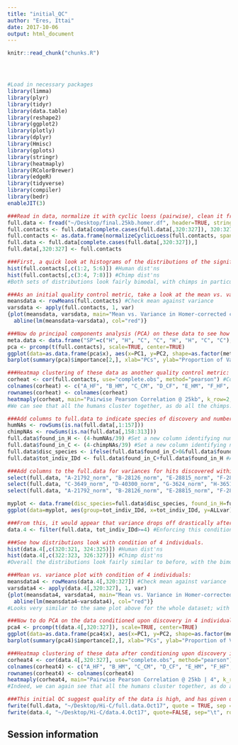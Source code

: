 ```yaml
---
title: "initial_QC"
author: "Eres, Ittai"
date: 2017-10-06
output: html_document
---
```


<!-- The file analysis/chunks.R contains chunks that define default settings
shared across the workflowr files. -->
```r
knitr::read_chunk("chunks.R")
```

<!-- Update knitr chunk options -->
```r
```

<!-- Insert the date the file was last updated -->
```r
```

<!-- Insert the code version (Git commit SHA1) if Git repository exists and R
 package git2r is installed -->
```r
```

<!-- Add your analysis here -->
```r
#Load in necessary packages
library(limma)
library(plyr)
library(tidyr)
library(data.table)
library(reshape2)
library(ggplot2)
library(plotly)
library(dplyr)
library(Hmisc)
library(gplots)
library(stringr)
library(heatmaply)
library(RColorBrewer)
library(edgeR)
library(tidyverse)
library(compiler)
library(bedr)
enableJIT(3)

###Read in data, normalize it with cyclic loess (pairwise), clean it from any rows that have missing values.
full.data <- fread("~/Desktop/final.25kb.homer.df", header=TRUE, stringsAsFactors = FALSE, data.table=FALSE)
full.contacts <- full.data[complete.cases(full.data[,320:327]), 320:327]
full.contacts <- as.data.frame(normalizeCyclicLoess(full.contacts, span=1/4, iterations=3, method="pairs"))
full.data <- full.data[complete.cases(full.data[,320:327]),]
full.data[,320:327] <- full.contacts

###First, a quick look at histograms of the distributions of the significant Hi-C hits from homer, in both humans and chimps.
hist(full.contacts[,c(1:2, 5:6)]) #Human dist'ns
hist(full.contacts[,c(3:4, 7:8)]) #Chimp dist'ns
#Both sets of distributions look fairly bimodal, with chimps in particular showing a peak around 0.

###As an initial quality control metric, take a look at the mean vs. variance plot for the normalized data:
meansdata <- rowMeans(full.contacts) #Check mean against variance
varsdata <- apply(full.contacts, 1, var)
{plot(meansdata, varsdata, main="Mean vs. Variance in Homer-corrected contact frequency", xlab="Mean Hi-C Contact Frequency", ylab="Variance in Hi-C Contact Frequency")
  abline(lm(meansdata~varsdata), col="red")}

###Now do principal components analysis (PCA) on these data to see how they separate:
meta.data <- data.frame("SP"=c("H", "H", "C", "C", "H", "H", "C", "C"), "SX"=c("F", "M", "M", "F", "M", "F", "M", "F"), "Batch"=c(1, 1, 1, 1, 2, 2, 2, 2)) #need the metadata first to make this interesting
pca <- prcomp(t(full.contacts), scale=TRUE, center=TRUE)
ggplot(data=as.data.frame(pca$x), aes(x=PC1, y=PC2, shape=as.factor(meta.data$SP), color=as.factor(meta.data$Batch), size=2)) + geom_point() +labs(title="PCA on normalized Hi-C Contact Frequency") + guides(color=guide_legend(order=1), size=FALSE, shape=guide_legend(order=2)) + xlab(paste("PC1 (", 100*summary(pca)$importance[2,1], "% of variance)")) + ylab((paste("PC2 (", 100*summary(pca)$importance[2,2], "% of variance)"))) #PCA shows the species separating nicely along PC1, which explains the highest proportion of the variance (as seen from scree plot below). This is nice and suggests that there ARE true differences in the data between species we are likely to detect here.
barplot(summary(pca)$importance[2,], xlab="PCs", ylab="Proportion of Variance Explained", main="PCA on normalized Hi-C contact frequency") #Scree plot showing all the PCs and the proportion of the variance they explain.

###Heatmap clustering of these data as another quality control metric:
corheat <- cor(full.contacts, use="complete.obs", method="pearson") #Corheat for the full data set, and heatmap
colnames(corheat) <- c("A_HF", "B_HM", "C_CM", "D_CF", "E_HM", "F_HF", "G_CM", "H_CF")
rownames(corheat) <- colnames(corheat)
heatmaply(corheat, main="Pairwise Pearson Correlation @ 25kb", k_row=2, k_col=2, symm=TRUE, margins=c(50, 50, 30, 30))
#We can see that all the humans cluster together, as do all the chimps. This is very good, despite the fact that the correlations are fairly low.

###Add columns to full.data to indicate species of discovery and number of individuals discovered in. These pieces of information are good to know about each of the hits generally, but can also be used to make decisions about filtering out certain classes of hits if variance is associated with any of these metrics.  
humNAs <- rowSums(is.na(full.data[,1:157]))
chimpNAs <- rowSums(is.na(full.data[,158:313]))
full.data$found_in_H <- (4-humNAs/39) #Set a new column identifying number of humans hit was found in
full.data$found_in_C <- (4-chimpNAs/39) #Set a new column identifying number of chimps hit was found in
full.data$disc_species <- ifelse(full.data$found_in_C>0&full.data$found_in_H>0, "B", ifelse(full.data$found_in_C==0, "H", "C")) #Set a column identifying which species (H, C, or Both) the hit in question was identified in. Works with nested ifelses.
full.data$tot_indiv_IDd <- full.data$found_in_C+full.data$found_in_H #Add a column specifying total number of individuals homer found the significant hit in.

###Add columns to the full.data for variances for hits discovered within each species, then look at variance across species as well. I'm checking here to see if there is some kind of cutoff I should make for the significant hits--i.e., if the variance looks to drop off significantly after a hit is discovered in at least 2 individuals, this suggests possibly filtering out any hit only discovered in 1 individual.
select(full.data, "A-21792_norm", "B-28126_norm", "E-28815_norm", "F-28834_norm") %>% apply(., 1, var) -> full.data$Hvar
select(full.data, "C-3649_norm", "D-40300_norm", "G-3624_norm", "H-3651_norm") %>% apply(., 1, var) -> full.data$Cvar
select(full.data, "A-21792_norm", "B-28126_norm", "E-28815_norm", "F-28834_norm", "C-3649_norm", "D-40300_norm", "G-3624_norm", "H-3651_norm") %>% apply(., 1, var) -> full.data$ALLvar

myplot <- data.frame(disc_species=full.data$disc_species, found_in_H=full.data$found_in_H, found_in_C=full.data$found_in_C, tot_indiv_IDd=full.data$tot_indiv_IDd, Hvar=full.data$Hvar, Cvar=full.data$Cvar, ALLvar=full.data$ALLvar)
ggplot(data=myplot, aes(group=tot_indiv_IDd, x=tot_indiv_IDd, y=ALLvar)) + geom_boxplot() + scale_y_continuous(limits=c(0, 1))

###From this, it would appear that variance drops off drastically after discovery in at least 4 individuals. Hence try repeating all of the QC analyses done above, but this time conditioned upon discovery in 4 individuals. Moving forward I will ultimately filter out all the hits that were not found in at least 4 individuals, though I sometimes check the full dataset as well just for sanity's sake. Repeating all QC with the condition of discovery in 4 individuals:
data.4 <- filter(full.data, tot_indiv_IDd>=4) #Enforcing this condition brings us down from ~1.5 million hits to ~150k hits.

###See how distributions look with condition of 4 individuals.
hist(data.4[,c(320:321, 324:325)]) #Human dist'ns
hist(data.4[,c(322:323, 326:327)]) #Chimp dist'ns
#Overall the distributions look fairly similar to before, with the bimodality seen before being much less stark here (especially in the chimp distributions; it's still more visible amongst the humans)

###Mean vs. variance plot with condition of 4 individuals:
meansdata4 <- rowMeans(data.4[,320:327]) #Check mean against variance
varsdata4 <- apply(data.4[,320:327], 1, var)
{plot(meansdata4, varsdata4, main="Mean vs. Variance in Homer-corrected contact frequency | 4", xlab = "Mean Hi-C Contact Frequency", ylab="Variance in Hi-C Contact Frequency")
  abline(lm(meansdata4~varsdata4), col="red")}
#Looks very similar to the same plot above for the whole dataset; with slightly fewer outliers in the top left of the plot and a different trend in the red line modeling the mean regressed upon the variance. Here, the line is fairly flat, perhaps trending slightly upwards, whereas the entire dataset sees it have a moderate negative slope. Overall, would really prefer there to be no relationship here.

###Now to do PCA on the data conditioned upon discovery in 4 individuals--would expect many of the same patterns here, perhaps with even stronger separation due to only grabbing hits that are shared by 4 individuals:
pca4 <- prcomp(t(data.4[,320:327]), scale=TRUE, center=TRUE)
ggplot(data=as.data.frame(pca4$x), aes(x=PC1, y=PC2, shape=as.factor(meta.data$SP), color=as.factor(meta.data$Batch), size=2)) + geom_point() +labs(title="PCA on normalized Hi-C Contact Frequency") + guides(color=guide_legend(order=1), size=FALSE, shape=guide_legend(order=2)) + xlab(paste("PC1 (", 100*summary(pca4)$importance[2,1], "% of variance)")) + ylab((paste("PC2 (", 100*summary(pca4)$importance[2,2], "% of variance)"))) #Metadata hasn't changed so use the same metadata from above. PCA shows a similar separation along species lines for PC1, with this time it representing 33.121% of the variance (up from 21.6% earlier). This is rather unsurprising, since we have subset down to hits that are more shared than the total set we had before.
barplot(summary(pca4)$importance[2,], xlab="PCs", ylab="Proportion of Variance Explained", main="PCA on normalized Hi-C contact frequency") #Scree plot showing all the PCs and the proportion of the variance they explain. This is similar to above, with no PCs beyond a 7th one, and the first PC taking the vast majority of the variance while the others hover near 12-15%. No variables in experimentation, library prep, sequencing batch, or anything else seem to correlate with these PCs.

###Heatmap clustering of these data after conditioning upon discovery in 4 individuals. Would expect to see the same clustering, with perhaps higher correlation values due to conditioning upon discovery in 4 individuals.
corheat4 <- cor(data.4[,320:327], use="complete.obs", method="pearson") #Corheat for the full data set, and heatmap
colnames(corheat4) <- c("A_HF", "B_HM", "C_CM", "D_CF", "E_HM", "F_HF", "G_CM", "H_CF")
rownames(corheat4) <- colnames(corheat4)
heatmaply(corheat4, main="Pairwise Pearson Correlation @ 25kb | 4", k_row=2, k_col=2, symm=TRUE, margins=c(50, 50, 30, 30))
#Indeed, we can again see that all the humans cluster together, as do all the chimps. This is very good, and given this new condition, we also see higher within-species correlations for the significant hits, in the 0.8-0.9 range (was much closer to 0.6 before).

###This initial QC suggest quality of the data is high, and has given us some information on how to filter the data before further intrepretation. When working locally, can be helpful to write out both the full dataset and the one conditioned upon 4 individuals, in order to do sanity checks on both later on. Note that a call of identical on something fread in after fwriting it out will still return FALSE with this as floating point can't represent decimals exactly (see https://stackoverflow.com/questions/9508518/why-are-these-numbers-not-equal or https://cran.r-project.org/doc/FAQ/R-FAQ.html#Why-doesn_0027t-R-think-these-numbers-are-equal_003f):
fwrite(full.data, "~/Desktop/Hi-C/full.data.Oct17", quote = TRUE, sep = "\t", row.names = FALSE, col.names = TRUE, na="NA")
fwrite(data.4, "~/Desktop/Hi-C/data.4.Oct17", quote=FALSE, sep="\t", row.names=FALSE, col.names=TRUE, na="NA")
```

## Session information

<!-- Insert the session information into the document -->
```r
```
